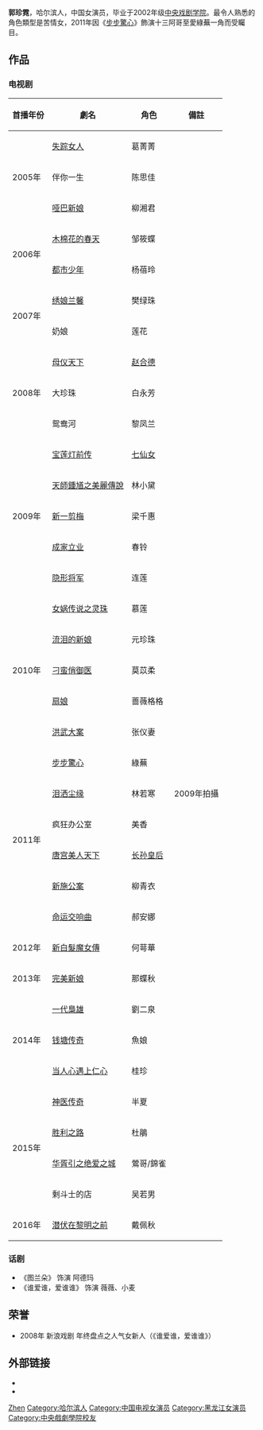 {{Blpunsourced|time=2022-01-13}}
{{藝人
|姓名 = 郭珍霓
|類型 = 女演员
|圖片 = 
|圖片尺寸 = 
|圖片簡介 = 
|原名 =
|羅馬拼音 = Guo Zhen Ni
|英文名 = Jenny
|暱稱 =
|其他藝名 = 
|國籍 = {{PRC}}
|民族 = [[汉族|汉族]]
|籍貫 = 
|出生日期 = {{birth_date_and age|1982|1|8}}
|出生地點 = {{CHN}}[[黑龙江省|黑龙江省]][[哈尔滨市|哈尔滨市]]
|職業 = [[演员|演员]]
|語言 = [[普通话|普通话]]、[[东北官话|东北官话]]
|母校 = [[中央戏剧学院|中央戏剧学院]]表演系
|配偶 = 
|出道日期=
|經紀公司 = 
|網站 =
|活躍年代 = 2005年至今
|獎項 = 
|IMDb = 5362529
|代表作 =[[母仪天下|母仪天下]]<BR>[[女娲传说之灵珠|女娲传说之灵珠]]<BR>命运交响曲<BR>步步惊心
}}
'''郭珍霓'''{{BD|1982年|1月8日|catIdx=G郭}}，哈尔滨人，中国女演员，毕业于2002年级[[中央戏剧学院|中央戏剧学院]]。最令人熟悉的角色類型是苦情女，2011年因《[[步步驚心_(電視劇)|步步驚心]]》飾演十三阿哥至愛綠蕪一角而受矚目。

==作品==
=== 电视剧 ===
{| class="wikitable" 
|-
! 首播年份  !!  劇名 !! 角色 !! class="unsortable" | 備註
|-
| rowspan="3"| 2005年||[[失踪女人|失踪女人]]||葛菁菁||
|-
|伴你一生||陈思佳||
|-
|[[哑巴新娘|哑巴新娘]]||柳湘君||
|-
| rowspan="2"| 2006年||[[木棉花的春天|木棉花的春天]]||邹筱蝶||
|-
|[[都市少年|都市少年]]||杨蓓玲||
|-
| rowspan="2"| 2007年||[[绣娘兰馨|绣娘兰馨]]||樊绿珠||
|-
|奶娘||莲花||
|-
| rowspan="3"| 2008年||[[母儀天下_(電視劇)|母仪天下]]||[[赵合德|赵合德]]||
|-
|大珍珠||白永芳||
|-
|鸳鸯河||黎凤兰||
|-
| rowspan="5"| 2009年||[[宝莲灯前传_(2009年电视剧)|宝莲灯前传]]||[[七仙女|七仙女]]||
|-
|[[天師鍾馗之美麗傳說|天師鍾馗之美麗傳說]]||林小黛||
|-
|[[一剪梅_(電視劇)|新一剪梅]]||梁千惠||
|-
|[[成家立业|成家立业]]||春铃||
|-
|[[隐形将军|隐形将军]]||连莲||
|-
| rowspan="5"| 2010年||[[女娲传说之灵珠|女娲传说之灵珠]]||慕莲||
|-
|[[流泪的新娘|流泪的新娘]]||元珍珠||
|-
|[[刁蛮俏御医|刁蛮俏御医]]||莫苡柔||
|-
|[[扇娘|扇娘]]||蔷薇格格||
|-
|[[洪武大案|洪武大案]]||张仪妻||
|-
| rowspan="6"| 2011年||[[步步驚心_(電視劇)|步步驚心]]||綠蕪||
|-
|[[泪洒尘缘|泪洒尘缘]]||林若寒||2009年拍攝
|-
|疯狂办公室||美香||
|-
|[[唐宫美人天下|唐宫美人天下]]||[[长孙皇后|长孙皇后]]||
|-
|[[新施公案|新施公案]]||柳青衣||
|-
|[[命運交響曲_(2011年電視劇)|命运交响曲]]||郝安娜||
|-
|2012年||[[新白髮魔女傳|新白髮魔女傳]]||何萼華||
|-
|2013年||[[完美新娘_(电视剧)|完美新娘]]||那蝶秋||
|-
| rowspan="3"| 2014年||[[一代梟雄|一代梟雄]]||劉二泉||
|-
|[[钱塘传奇|钱塘传奇]]||魚娘||
|-
|[[当人心遇上仁心|当人心遇上仁心]]||桂珍||
|-
| rowspan="4"| 2015年||[[神医传奇|神医传奇]]||半夏||
|-
|[[胜利之路|胜利之路]]||杜鵑||
|-
|[[华胥引之绝爱之城|华胥引之绝爱之城]]||鶯哥/錦雀||
|-
|剩斗士的店||吴若男||
|-
| rowspan="1"| 2016年||[[潜伏在黎明之前|潜伏在黎明之前]]||戴佩秋||
|}

=== 话剧 ===
*《图兰朵》 饰演 阿德玛
*《谁爱谁，爱谁谁》 饰演 薇薇、小麦

== 荣誉 ==
*2008年 新浪戏剧 年终盘点之人气女新人（《谁爱谁，爱谁谁》）

==外部链接==
*{{Sinaweibo|guozhenni}}
*{{新浪博客|guozhenni}}

{{DEFAULTSORT:Guo zhenni}}
[[Category:郭姓|Zhen]]
[[Category:哈尔滨人|Category:哈尔滨人]]
[[Category:中国电视女演员|Category:中国电视女演员]]
[[Category:黑龙江女演员|Category:黑龙江女演员]]
[[Category:中央戲劇學院校友|Category:中央戲劇學院校友]]